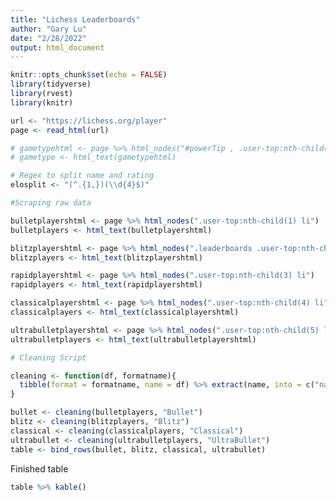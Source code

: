 ```yaml
---
title: "Lichess Leaderboards"
author: "Gary Lu"
date: "2/28/2022"
output: html_document
---
```


```r
knitr::opts_chunk$set(echo = FALSE)
library(tidyverse)
library(rvest)
library(knitr)
```


```r
url <- "https://lichess.org/player"
page <- read_html(url)

# gametypehtml <- page %>% html_nodes("#powerTip , .user-top:nth-child(5) .text a , .user-top:nth-child(4) .text a , .user-top:nth-child(3) .text a , .user-top:nth-child(2) .text a , .user-top:nth-child(1) .text a")
# gametype <- html_text(gametypehtml)

# Regex to split name and rating
elosplit <- "(^.{1,})(\\d{4}$)"

#Scraping raw data

bulletplayershtml <- page %>% html_nodes(".user-top:nth-child(1) li")
bulletplayers <- html_text(bulletplayershtml)

blitzplayershtml <- page %>% html_nodes(".leaderboards .user-top:nth-child(2) li")
blitzplayers <- html_text(blitzplayershtml)

rapidplayershtml <- page %>% html_nodes(".user-top:nth-child(3) li")
rapidplayers <- html_text(rapidplayershtml)

classicalplayershtml <- page %>% html_nodes(".user-top:nth-child(4) li")
classicalplayers <- html_text(classicalplayershtml)

ultrabulletplayershtml <- page %>% html_nodes(".user-top:nth-child(5) li")
ultrabulletplayers <- html_text(ultrabulletplayershtml)

```

```r
# Cleaning Script

cleaning <- function(df, formatname){
  tibble(format = formatname, name = df) %>% extract(name, into = c("name", "rating"), regex = elosplit)
}

bullet <- cleaning(bulletplayers, "Bullet")
blitz <- cleaning(blitzplayers, "Blitz")
classical <- cleaning(classicalplayers, "Classical")
ultrabullet <- cleaning(ultrabulletplayers, "UltraBullet")
table <- bind_rows(bullet, blitz, classical, ultrabullet)
```

Finished table

```r
table %>% kable()
```

